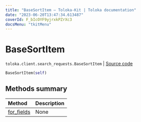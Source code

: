 ```yaml
---
title: "BaseSortItem — Toloka-Kit | Toloka documentation"
date: "2023-06-20T13:47:34.613487"
coverId: F_bIcOYF9yjrxkPZrXc3
docsMenu: "tkitMenu"
---
```


# BaseSortItem

`toloka.client.search_requests.BaseSortItem` | [Source code](https://github.com/Toloka/toloka-kit/blob/v1.2.0/src/client/search_requests.py#L76)

```python
BaseSortItem(self)
```

## Methods summary

| Method | Description |
| :------| :-----------|
[for_fields](/docs/toloka-kit/reference/toloka.client.search_requests.BaseSortItem.for_fields)| None